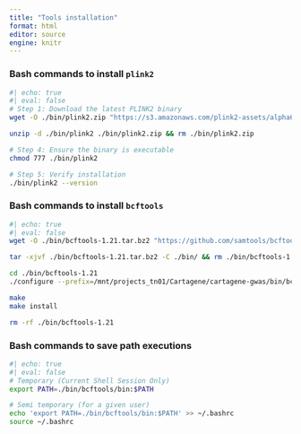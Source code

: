 ```yaml
---
title: "Tools installation"
format: html
editor: source
engine: knitr
---
```


### Bash commands to install `plink2`


```bash
#| echo: true
#| eval: false
# Step 1: Download the latest PLINK2 binary
wget -O ./bin/plink2.zip "https://s3.amazonaws.com/plink2-assets/alpha6/plink2_linux_x86_64_20250129.zip" 

unzip -d ./bin/plink2 ./bin/plink2.zip && rm ./bin/plink2.zip

# Step 4: Ensure the binary is executable
chmod 777 ./bin/plink2

# Step 5: Verify installation
./bin/plink2 --version

```

### Bash commands to install `bcftools`

```bash
#| echo: true
#| eval: false
wget -O ./bin/bcftools-1.21.tar.bz2 "https://github.com/samtools/bcftools/releases/download/1.21/bcftools-1.21.tar.bz2" 

tar -xjvf ./bin/bcftools-1.21.tar.bz2 -C ./bin/ && rm ./bin/bcftools-1.21.tar.bz2

cd ./bin/bcftools-1.21
./configure --prefix=/mnt/projects_tn01/Cartagene/cartagene-gwas/bin/bcftools

make
make install

rm -rf ./bin/bcftools-1.21

```

### Bash commands to save path executions

```bash
#| echo: true
#| eval: false
# Temporary (Current Shell Session Only)
export PATH=./bin/bcftools/bin:$PATH  

# Semi temporary (for a given user)
echo 'export PATH=./bin/bcftools/bin:$PATH' >> ~/.bashrc
source ~/.bashrc
```



